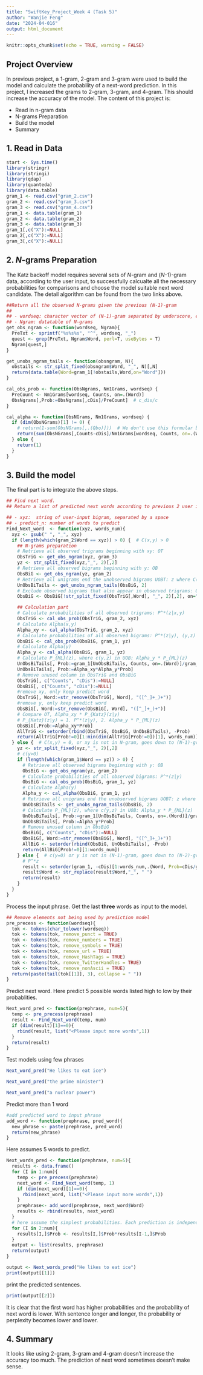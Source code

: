 ---
title: "SwiftKey_Project_Week 4 (Task 5)"
author: "Wanjie Feng"
date: "2024-04-016"
output: html_document
---

```{r setup, include=FALSE}
knitr::opts_chunk$set(echo = TRUE, warning = FALSE)
```

## Project Overview


In previous project, a 1-gram, 2-gram and 3-gram were used to build the model and calculate the probability of a next-word prediction. In this project, I increased the grams to 2-gram, 3-gram, and 4-gram. This should increase the accuracy of the model. The content of this project is:

* Read in n-gram data
* N-grams Preparation
* Build the model
* Summary


## 1. Read in Data


```{r, warning=FALSE, message=FALSE}
start <- Sys.time()
library(stringr)
library(stringi)
library(qdap)
library(quanteda)
library(data.table)
gram_1 <- read.csv("gram_2.csv")
gram_2 <- read.csv("gram_3.csv")
gram_3 <- read.csv("gram_4.csv")
gram_1 <- data.table(gram_1)
gram_2 <- data.table(gram_2)
gram_3 <- data.table(gram_3)
gram_1[,c("X"):=NULL]
gram_2[,c("X"):=NULL]
gram_3[,c("X"):=NULL]
```

## 2. $N$-grams Preparation

The Katz backoff model requires several sets of $N$-gram and ($N$-1)-gram data, according to the user input, to successfully calcualte all the necessary probabilities for comparisons and choose the model suitable next word candidate. The detail algorithm can be found from the two links above.


```{r}
##Return all the observed N-grams given the previous (N-1)-gram
##
## - wordseq: character vector of (N-1)-gram separated by underscore, e.g. "x1_x2_..._x(N-1)"
## - Ngram: datatable of N-grams
get_obs_ngram <- function(wordseq, Ngram){
  PreTxt <- sprintf("%s%s%s", "^", wordseq, "_")
  quest <- grep(PreTxt, Ngram$Word, perl=T, useBytes = T)
  Ngram[quest,]
}

get_unobs_ngram_tails <- function(obsngram, N){
  obstails <- str_split_fixed(obsngram$Word, "_", N)[,N]
  return(data.table(Word=gram_1[!obstails,Word,on="Word"]))
}

cal_obs_prob <- function(ObsNgrams, Nm1Grams, wordseq) {
  PreCount <- Nm1Grams[wordseq, Counts, on=.(Word)]
  ObsNgrams[,Prob:=ObsNgrams[,cDis]/PreCount]  # c_dis/c
}

cal_alpha <- function(ObsNGrams, Nm1Grams, wordseq) {
  if (dim(ObsNGrams)[1] != 0) {
    # return(1-sum(ObsNGrams[,.(Qbo)]))  # We don't use this formular because End Of Sentence is not counted
    return(sum(ObsNGrams[,Counts-cDis]/Nm1Grams[wordseq, Counts, on=.(Word)]))
  } else {
    return(1)
  }
}

```



## 3. Build the model

The final part is to integrate the above steps. 

```{r}
## Find next word. 
## Return a list of predicted next words according to previous 2 user input words

## - xyz:  string of user-input bigram, separated by a space
## - predict_n: number of words to predict
Find_Next_word  <- function(xyz, words_num){
  xyz <- gsub(" ", "_", xyz)
  if (length(which(gram_2$Word == xyz)) > 0) {  # C(x,y) > 0
    ## N-grams preparation
    # Retrieve all observed trigrams beginning with xy: OT
    ObsTriG <- get_obs_ngram(xyz, gram_3)
    yz <- str_split_fixed(xyz,"_", 2)[,2]
    # Retrieve all observed bigrams beginning with y: OB
    ObsBiG <- get_obs_ngram(yz, gram_2)
    # Retrieve all unigrams end the unobserved bigrams UOBT: z where C(y,z) = 0, UOB in UOT
    UnObsBiTails <- get_unobs_ngram_tails(ObsBiG, 2)
    # Exclude observed bigrams that also appear in observed trigrams: OB in UOT
    ObsBiG <- ObsBiG[!str_split_fixed(ObsTriG[,Word], "_", 2)[,2], on="Word"]

    ## Calculation part
    # Calculate probabilities of all observed trigrams: P^*(z|x,y)
    ObsTriG <- cal_obs_prob(ObsTriG, gram_2, xyz)
    # Calculate Alpha(x,y)
    Alpha_xy <- cal_alpha(ObsTriG, gram_2, xyz)
    # Calculate probabilities of all observed bigrams: P^*(z|y), (y,z) in UOT
    ObsBiG <- cal_obs_prob(ObsBiG, gram_1, yz)
    # Calculate Alpha(y)
    Alpha_y <- cal_alpha(ObsBiG, gram_1, yz)
    # Calculate P_{ML}(z), where c(y,z) in UOB: Alpha_y * P_{ML}(z)
    UnObsBiTails[, Prob:=gram_1[UnObsBiTails, Counts, on=.(Word)]/gram_1[UnObsBiTails, sum(Counts), on=.(Word)]]
    UnObsBiTails[, Prob:=Alpha_xy*Alpha_y*Prob]
    # Remove unused column in ObsTriG and ObsBiG
    ObsTriG[, c("Counts", "cDis"):=NULL]
    ObsBiG[, c("Counts", "cDis"):=NULL]
    #remove xy, only keep predict word
    ObsTriG[, Word:=str_remove(ObsTriG[, Word], "([^_]+_)+")]
    #remove y, only keep predict word
    ObsBiG[, Word:=str_remove(ObsBiG[, Word], "([^_]+_)+")]
    # Compare OT, Alpha_xy * P_{Katz}(z|y)
    # P_{Katz}(z|y) = 1. P^*(z|y), 2. Alpha_y * P_{ML}(z)
    ObsBiG[,Prob:=Alpha_xy*Prob]
    AllTriG <- setorder(rbind(ObsTriG, ObsBiG, UnObsBiTails), -Prob)
    return(AllTriG[Prob!=0][1:min(dim(AllTriG[Prob!=0])[1], words_num)])
  } else {  # C(x,y) = 0, or xy is not in N-gram, goes down to (N-1)-gram
    yz <- str_split_fixed(xyz,"_", 2)[,2]
    # c(y>0)
    if (length(which(gram_1$Word == yz)) > 0) {
      # Retrieve all observed bigrams beginning with y: OB
      ObsBiG <- get_obs_ngram(yz, gram_2)
      # Calculate probabilities of all observed bigrams: P^*(z|y)
      ObsBiG <- cal_obs_prob(ObsBiG, gram_1, yz)
      # Calculate Alpha(y)
      Alpha_y <- cal_alpha(ObsBiG, gram_1, yz)
      # Retrieve all unigrams end the unobserved bigrams UOBT: z where C(y,z) = 0
      UnObsBiTails <- get_unobs_ngram_tails(ObsBiG, 2)
      # Calculate P_{ML}(z), where c(y,z) in UOB: Alpha_y * P_{ML}(z)
      UnObsBiTails[, Prob:=gram_1[UnObsBiTails, Counts, on=.(Word)]/gram_1[UnObsBiTails, sum(Counts), on=.(Word)]]
      UnObsBiTails[, Prob:=Alpha_y*Prob]
      # Remove unused column in ObsBiG
      ObsBiG[, c("Counts", "cDis"):=NULL]
      ObsBiG[, Word:=str_remove(ObsBiG[, Word], "([^_]+_)+")]
      AllBiG <- setorder(rbind(ObsBiG, UnObsBiTails), -Prob)
      return(AllBiG[Prob!=0][1:words_num])
    } else {  # c(y=0) or y is not in (N-1)-gram, goes down to (N-2)-gram
      # P^*z
      result <- setorder(gram_1, -cDis)[1:words_num,.(Word, Prob=cDis/gram_1[,sum(Counts)])]
      result$Word <- str_replace(result$Word,"_", " ")
      return(result)  
    }
  }
}

```

Process the input phrase. Get the last **three** words as input to the model. 

```{r}
## Remove elements not being used by prediction model
pre_precess <- function(wordseq){
  tok <- tokens(char_tolower(wordseq))
  tok <- tokens(tok, remove_punct = TRUE)
  tok <- tokens(tok, remove_numbers = TRUE)
  tok <- tokens(tok, remove_symbols = TRUE)
  tok <- tokens(tok, remove_url = TRUE)
  tok <- tokens(tok, remove_HashTags = TRUE)
  tok <- tokens(tok, remove_TwitterHandles = TRUE)
  tok <- tokens(tok, remove_nonAscii = TRUE)
  return(paste(tail(tok[[1]], 3), collapse = " "))
}
```

Predict next word. Here predict 5 possible words listed high to low by their probablities. 

```{r}
Next_word_pred <- function(prephrase, num=5){
  temp <- pre_precess(prephrase)
  result <- Find_Next_word(temp, num)
  if (dim(result)[1]==0){
    rbind(result, list("<Please input more words",1))
  }
  return(result)
}
```

Test models using few phrases

```{r}
Next_word_pred("He likes to eat ice")
```

```{r}
Next_word_pred("the prime minister")
```

```{r}
Next_word_pred("a nuclear power")
```
Predict more than 1 word

```{r}
#add predicted word to input phrase
add_word <- function(prephrase, pred_word){
  new_phrase <- paste(prephrase, pred_word)
  return(new_phrase)
}

```

Here assumes 5 words to predict. 
```{r}
Next_words_pred <- function(prephrase, num=5){
  results <- data.frame()
  for (I in 1:num){
    temp <- pre_precess(prephrase)
    next_word <- Find_Next_word(temp, 1)
    if (dim(next_word)[1]==0){
      rbind(next_word, list("<Please input more words",1))
    }
    prephrase<- add_word(prephrase, next_word$Word)
    results <- rbind(results, next_word)
  }
  # here assume the simplest probabilities. Each prediction is independent.
  for (I in 2:num){
    results[I,]$Prob <- results[I,]$Prob*results[I-1,]$Prob
  }
  output <- list(results, prephrase)
  return(output)
}

```


```{r}
output <- Next_words_pred("He likes to eat ice")
print(output[[1]])
```
print the predicted sentences.

```{r}
print(output[[2]])
```
It is clear that the first word has higher probabilities and the probability of next word is lower. With sentence longer and longer, the probability or perplexity becomes lower and lower. 

## 4. Summary

It looks like using 2-gram, 3-gram and 4-gram doesn't increase the accuracy too much. The prediction of next word sometimes doesn't make sense. 


